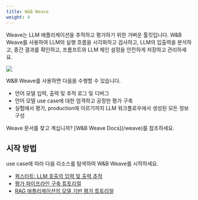 ```yaml
---
title: W&B Weave
weight: 4
---
```


<Card title="Try in Colab" href="http://wandb.me/weave_colab" icon="python"/>

Weave는 LLM 애플리케이션을 추적하고 평가하기 위한 가벼운 툴킷입니다. W&B Weave를 사용하여 LLM의 실행 흐름을 시각화하고 검사하고, LLM의 입출력을 분석하고, 중간 결과를 확인하고, 프롬프트와 LLM 체인 설정을 안전하게 저장하고 관리하세요.

<Frame>
    <img src="/images/weave/weave-hero.png"  />
</Frame>

W&B Weave를 사용하면 다음을 수행할 수 있습니다.
* 언어 모델 입력, 출력 및 추적 로그 및 디버그
* 언어 모델 use case에 대한 엄격하고 공정한 평가 구축
* 실험에서 평가, production에 이르기까지 LLM 워크플로우에서 생성된 모든 정보 구성

<Note>
Weave 문서를 찾고 계십니까? [W&B Weave Docs](/weave)를 참조하세요.
</Note>

## 시작 방법
use case에 따라 다음 리소스를 탐색하여 W&B Weave를 시작하세요.

* [퀵스타트: LLM 호출의 입력 및 출력 추적](https://wandb.github.io/weave/quickstart)
* [평가 파이프라인 구축 튜토리얼](https://wandb.github.io/weave/tutorial-eval)
* [RAG 애플리케이션의 모델 기반 평가 튜토리얼](https://wandb.github.io/weave/tutorial-rag)
